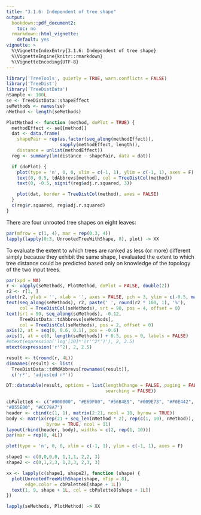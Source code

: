 ```yaml
---
title: "3.1.6: Independent of tree shape"
output: 
  bookdown::pdf_document2:
    toc: no
  rmarkdown::html_vignette:
    default: yes
vignette: >
  %\VignetteIndexEntry{3.1.6: Independent of tree shape}
  %\VignetteEngine{knitr::rmarkdown}
  %\VignetteEncoding{UTF-8}
---
```


```r
library('TreeTools', quietly = TRUE, warn.conflicts = FALSE)
library('TreeDist')
library('TreeDistData')
nSample <- 100L
se <- TreeDistData::shapeEffect
seMethods <- names(se)
nMethod <- length(seMethods)
```

```r
PlotMethod <- function (method, doPlot = TRUE) {
  methodEffect <- se[[method]]
  dat <- data.frame(
    shapePair = rep(as.factor(seq_along(methodEffect)),
                    sapply(methodEffect, length)),
    distance = unlist(methodEffect))
  reg <- summary(lm(distance ~ shapePair, data = dat))

  if (doPlot) {
    plot(type = 'n', 0, 0, xlim = c(-1, 1), ylim = c(-1, 1), axes = F)
    text(0, 0.5, tdAbbrevs[method], col = TreeDistCol(method))
    text(0, -0.5, signif(reg$adj.r.squared, 3))

    plot(dat, border = TreeDistCol(method), axes = FALSE)
  }
  c(reg$r.squared, reg$adj.r.squared)
}
```

There are four unrooted tree shapes on eight leaves:

```r
par(mfrow = c(1, 4), mar = rep(0.3, 4))
lapply(lapply(0:3, UnrootedTreeWithShape, 8), plot) -> XX
```

To evaluate the extent to which trees are ranked as less (or more) different
simply because they exhibit the same shape, I evaluated the extent to which
tree distance could be predicted based only on knowledge of the topology of 
the two input trees.

```r
par(xpd = NA)
r <- vapply(seMethods, PlotMethod, doPlot = FALSE, double(2))
r2 <- r[1, ]
plot(r2, ylab = '', xlab = '', axes = FALSE, pch = 3, ylim = c(-0.5, max(r2)))
text(seq_along(seMethods), r2, paste(' ', round(r2 * 100, 1), '%'),
     col = TreeDistCol(seMethods), srt = 90, pos = 4, offset = 0)
text(srt = 90, seq_along(seMethods), -0.12,
     TreeDistData::tdAbbrevs[seMethods], 
     col = TreeDistCol(seMethods), pos = 2, offset = 0)
axis(2, at = seq(0, 0.6, 0.1), pos = -0.6)
axis(1, at = c(0, length(seMethods)) + 0.5, pos = 0, labels = FALSE)
#mtext(expression('log'[10]*'(r'^2*')'), 2, 2.5)
mtext(expression('r'^2), 2, 2.5)
```

```r
result <- t(round(r, 4L))
dimnames(result) <- list(
  TreeDistData::tdMdAbbrevs[rownames(result)],
  c('r²', 'adjusted r²'))

DT::datatable(result, options = list(lengthChange = FALSE, paging = FALSE,
                                     searching = FALSE))
```

```r
cbPalette8 <- c("#000000", "#E69F00", "#56B4E9", "#009E73", "#F0E442", "#0072B2", 
"#D55E00", "#CC79A7")
header <- cbind(c(1, 1), matrix(2:21, ncol = 10, byrow = TRUE))
body <- matrix(rep(21 + seq_len(nMethod * 2), rep(c(1, 10), nMethod)),
               byrow = TRUE, ncol = 11)
layout(rbind(header, body), widths = c(2, rep(1, 10)))
par(mar = rep(0, 4L))

plot(type = 'n', 0, 0, xlim = c(-1, 1), ylim = c(-1, 1), axes = F)

shape1 <- c(0,0,0,0, 1,1,1, 2,2, 3)
shape2 <- c(0,1,2,3, 1,2,3, 2,3, 3)

xx <- lapply(c(shape1, shape2), function (shape) {
  plot(UnrootedTreeWithShape(shape, nTip = 8),
       edge.color = cbPalette8[shape + 1L])
  text(1, 9, shape + 1L, col = cbPalette8[shape + 1L])
})

lapply(seMethods, PlotMethod) -> XX
```

